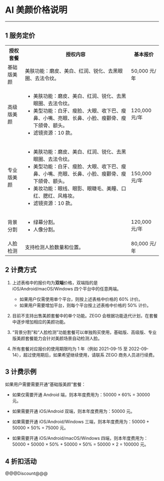 # AI 美颜价格说明

- - -

## 1 服务定价

<table>
  
  <tbody><tr>
    <th>授权套餐</th>
    <th>授权内容</th>
    <th>基本报价</th>
  </tr>
  <tr>
    <td>基础版美颜</td>
    <td>美肤功能：磨皮、美白、红润、锐化、去黑眼圈、去法令纹。</td>
    <td>50,000 元/年</td>
  </tr>
  <tr>
    <td>高级版美颜</td>
    <td><ul><li>美肤功能：磨皮、美白、红润、锐化、去黑眼圈、去法令纹。</li><li>美型功能：白牙、瘦脸、大眼、收下巴、瘦鼻、小嘴、亮眼、长鼻、小脸、瘦颧骨、瘦下颌骨、额头。</li><li>滤镜资源：10 款。</li></ul></td>
    <td>120,000 元/年</td>
  </tr>
<tr>
    <td>专业版美颜</td>
    <td><ul><li>美肤功能：磨皮、美白、红润、锐化、去黑眼圈、去法令纹。</li><li>美型功能：白牙、瘦脸、大眼、收下巴、瘦鼻、小嘴、亮眼、长鼻、小脸、瘦颧骨、瘦下颌骨、额头。</li><li>美妆功能：眼线、眼影、眼睫毛、美瞳、口红、腮红、风格妆。</li><li>滤镜资源：10 款。</li></ul></td>
    <td>150,000 元/年</td>
  </tr>
  <tr>
    <td>背景分割</td>
    <td><ul><li>绿幕分割。</li><li>人像分割。</li></ul></td>
    <td>120,000 元/年</td>
  </tr>
  <tr>
    <td>人脸检测</td>
    <td>支持检测人脸数量和位置。</td>
    <td>80,000 元/年</td>
  </tr>
</tbody></table>




## 2 计费方式

1. 上述表格中的报价均为**双端**价格，双端指的是 iOS/Android/macOS/Windows 四个平台中的任意两端。

    - 如果用户仅需使用单个平台，则按上述表格中价格的 60% 计价。
    - 如果用户需要增加平台，则每个平台按上述表格中价格的 50% 计价。


2. 目前不支持出售美颜套餐中的单个功能。ZEGO 会根据功能迭代计划，在套餐中逐步增加相应的美颜功能。

3. “背景分割”和“人脸检测”功能套餐可以单独购买使用，基础版、高级版、专业版美颜套餐能力会针对美颜场景自动检测人脸。

4. 所有套餐对应报价的使用期限均为 1 年（例如 2021-09-15 至 2022-09-14），超过使用期后，如果希望继续使用，请联系 ZEGO 商务人员进行续费。

## 3  计费示例

如果用户需要需要开通“基础版美颜”套餐：

- 如果仅需要开通 Android 端，则本年度费用为：50000 × 60% = 30000 元。

- 如果需要开通 iOS/Android 双端，则本年度费用为：50000 元。

- 如果需要开通 iOS/Android/Windows 三端，则本年度费用为：50000 + 50000 × 50% = 75000 元。

- 如果需要开通 iOS/Android/macOS/Windows 四端，则本年度费用为：50000 + 50000 × 50% + 50000 × 50% = 50000 × 2 = 100000 元。



## 4 折扣活动

@@@Discount@@@
